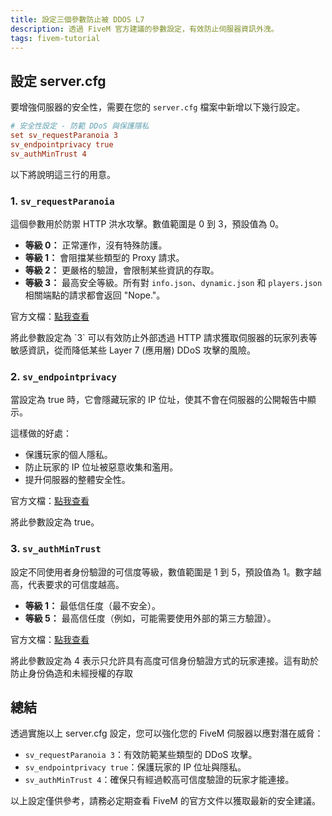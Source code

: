 ```yaml
---
title: 設定三個參數防止被 DDOS L7
description: 透過 FiveM 官方建議的參數設定，有效防止伺服器資訊外洩。
tags: fivem-tutorial
---
```


## 設定 server.cfg

要增強伺服器的安全性，需要在您的 `server.cfg` 檔案中新增以下幾行設定。

```cfg
# 安全性設定 - 防範 DDoS 與保護隱私
set sv_requestParanoia 3
sv_endpointprivacy true
sv_authMinTrust 4
```
以下將說明這三行的用意。

### 1. `sv_requestParanoia`

這個參數用於防禦 HTTP 洪水攻擊。數值範圍是 0 到 3，預設值為 0。

- **等級 0：** 正常運作，沒有特殊防護。
- **等級 1：** 會阻擋某些類型的 Proxy 請求。
- **等級 2：** 更嚴格的驗證，會限制某些資訊的存取。
- **等級 3：** 最高安全等級。所有對 `info.json`、`dynamic.json` 和 `players.json` 相關端點的請求都會返回 "Nope."。

官方文檔：[點我查看](https://docs.fivem.net/docs/server-manual/server-commands/#sv_requestparanoia-newvalue)

<Callout title="建議設定" type="warn">
  將此參數設定為 `3` 可以有效防止外部透過 HTTP
  請求獲取伺服器的玩家列表等敏感資訊，從而降低某些 Layer 7 (應用層) DDoS
  攻擊的風險。
</Callout>

### 2. `sv_endpointprivacy`
當設定為 true 時，它會隱藏玩家的 IP 位址，使其不會在伺服器的公開報告中顯示。

這樣做的好處：

* 保護玩家的個人隱私。
* 防止玩家的 IP 位址被惡意收集和濫用。
* 提升伺服器的整體安全性。

官方文檔：[點我查看](https://docs.fivem.net/docs/server-manual/server-commands/#sv_endpointprivacy-newvalue)

<Callout title="建議設定" type="warn">
  將此參數設定為 true。
</Callout>

### 3. `sv_authMinTrust`
設定不同使用者身份驗證的可信度等級，數值範圍是 1 到 5，預設值為 1。數字越高，代表要求的可信度越高。

* **等級 1：** 最低信任度（最不安全）。
* **等級 5：** 最高信任度（例如，可能需要使用外部的第三方驗證）。

官方文檔：[點我查看](https://docs.fivem.net/docs/server-manual/server-commands/#sv_authmintrust-newvalue)

<Callout title="建議設定" type="warn">
  將此參數設定為 4 表示只允許具有高度可信身份驗證方式的玩家連接。這有助於防止身份偽造和未經授權的存取
</Callout>
 
## 總結
透過實施以上 server.cfg 設定，您可以強化您的 FiveM 伺服器以應對潛在威脅：

* `sv_requestParanoia 3`：有效防範某些類型的 DDoS 攻擊。
* `sv_endpointprivacy true`：保護玩家的 IP 位址與隱私。
* `sv_authMinTrust 4`：確保只有經過較高可信度驗證的玩家才能連接。

以上設定僅供參考，請務必定期查看 FiveM 的官方文件以獲取最新的安全建議。